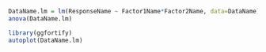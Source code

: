 
```r
DataName.lm = lm(ResponseName ~ Factor1Name*Factor2Name, data=DataName)
anova(DataName.lm)
```


```r
library(ggfortify)
autoplot(DataName.lm)
```
